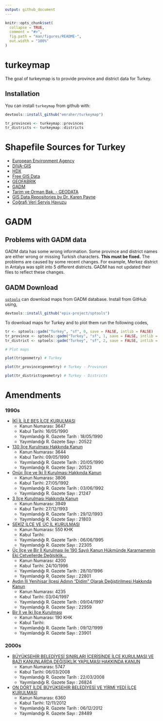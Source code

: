 ```yaml
---
output: github_document
---
```


<!-- README.md is generated from README.Rmd. Please edit that file -->

```r
knitr::opts_chunk$set(
  collapse = TRUE,
  comment = "#>",
  fig.path = "man/figures/README-",
  out.width = "100%"
)
```

# turkeymap

<!-- badges: start -->
<!-- badges: end -->

The goal of turkeymap is to provide province and district data for Turkey.



## Installation

You can install `turkeymap` from github with:

``` r
devtools::install_github("emraher/turkeymap")

tr_provinces <- turkeymap::provinces
tr_districts <- turkeymap::districts
```


# Shapefile Sources for Turkey
* [European Environment Agency](https://www.eea.europa.eu/data-and-maps/data/eea-reference-grids-2/gis-files/turkey-shapefile)
* [DIVA-GIS](http://biogeo.ucdavis.edu/data/diva/adm/TUR_adm.zip)
* [HDX](https://data.humdata.org/dataset/turkey-administrative-boundaries-levels-0-1-2)
* [Free GIS Data](http://freegisdata.org/place/224880/)
* [GEOFABRIK](http://download.geofabrik.de/europe/turkey.html)
* [GADM](https://gadm.org/download_country_v3.html)
* [Tarim ve Orman Bak. - GEODATA](http://geodata.ormansu.gov.tr/)
* [GIS Data Repositories by Dr. Karen Payne](https://docs.google.com/spreadsheets/d/1utQRlrX3lJniBjWE3rNjLZeTRsbjH-zdjxNmXhhvO9Q/htmlview)
* [Coğrafi Veri Servis Havuzu](https://cbs.csb.gov.tr/cografi-veri-servis-havuzu-i-5438)

# GADM
## Problems with GADM data
GADM data has some wrong information. Some province and district names are either wrong or missing Turkish characters. **This must be fixed.** The problems are caused by some recent changes. For example, Merkez district in Antalya was split into 5 different districts. GADM has not updated their files to reflect these changes.

## GADM Download
[`sptools`](https://github.com/epix-project/sptools) can download maps from GADM database. Install from GitHub using,

``` r
devtools::install_github("epix-project/sptools")
```

To download maps for Turkey and to plot them run the following codes,

```r
tr <- sptools::gadm("Turkey", "sf", 0, save = FALSE, intlib = FALSE)
tr_province <- sptools::gadm("Turkey", "sf", 1, save = FALSE, intlib = FALSE)
tr_district <- sptools::gadm("Turkey", "sf", 2, save = FALSE, intlib = FALSE)

# Plot maps

plot(tr$geometry) # Turkey

plot(tr_province$geometry) # Turkey - Provinces

plot(tr_district$geometry) # Turkey - Districts
```



# Amendments
### 1990s

* [İKİ İL İLE BEŞ İLÇE KURULMASI](http://www.mevzuat.gov.tr/MevzuatMetin/1.5.3647.pdf)
    * Kanun Numarası: 3647
    * Kabul Tarihi: 16/05/1990
    * Yayımlandığı R. Gazete Tarih : 18/05/1990
    * Yayımlandığı R. Gazete Sayı : 20522

* [130 İlçe Kurulması Hakkında Kanun](http://www.resmigazete.gov.tr/arsiv/20523.pdf)
    * Kanun Numarası: 3644 
    * Kabul Tarihi: 09/05/1990
    * Yayımlandığı R. Gazete Tarih : 20/05/1990
    * Yayımlandığı R. Gazete Sayı : 20523

* [Onüç İlçe ve İki İl Kurulması Hakkında Kanun](http://www.resmigazete.gov.tr/arsiv/21247_1.pdf)
    * Kanun Numarası: 3806
    * Kabul Tarihi: 27/05/1992
    * Yayımlandığı R. Gazete Tarih : 03/06/1992
    * Yayımlandığı R. Gazete Sayı : 21247

* [3 İlçe Kurulması Hakkında Kanun](http://www.mevzuat.gov.tr/MevzuatMetin/1.5.3949.pdf)
    * Kanun Numarası: 3949 
    * Kabul Tarihi: 27/12/1993 
    * Yayımlandığı R. Gazete Tarih : 29/12/1993
    * Yayımlandığı R. Gazete Sayı : 21803

* [SEKİZ İLÇE VE ÜÇ İL KURULMASI](http://www.mevzuat.gov.tr/MevzuatMetin/4.5.550.pdf)
    * Kanun Numarası: 550 KHK
    * Kabul Tarihi: 
    * Yayımlandığı R. Gazete Tarih : 06/06/1995
    * Yayımlandığı R. Gazete Sayı : 22305

* [Üç  İlçe  ve  Bir İl Kurulması ile  190  Sayılı  Kanun  Hükmünde  Kararnamenin  Eki  Cetvellerde Değişiklik...](http://www.resmigazete.gov.tr/arsiv/22801.pdf)
    * Kanun Numarası: 4200
    * Kabul Tarihi: 24/10/1996
    * Yayımlandığı R. Gazete Tarih : 28/10/1996
    * Yayımlandığı R. Gazete Sayı : 22801

* [Aydın İli Yenihisar İlçesi  Adının  "Didim" Olarak Değiştirilmesi  Hakkında  Kanun](http://www.resmigazete.gov.tr/arsiv/22959.pdf)
    * Kanun Numarası: 4235
    * Kabul Tarihi: 03/04/1997
    * Yayımlandığı R. Gazete Tarih : 09/04/1997
    * Yayımlandığı R. Gazete Sayı : 22959

* [Bir İl ve İki İlçe Kurulması](http://www.resmigazete.gov.tr/arsiv/23901.pdf)
    * Kanun Numarası: 190 KHK
    * Kabul Tarihi: 
    * Yayımlandığı R. Gazete Tarih : 09/12/1999
    * Yayımlandığı R. Gazete Sayı : 23901		

### 2000s   

* [BÜYÜKŞEHİR BELEDİYESİ SINIRLARI İÇERİSİNDE İLÇE KURULMASI VE BAZI KANUNLARDA DEĞİŞİKLİK YAPILMASI HAKKINDA KANUN](http://www.resmigazete.gov.tr/eskiler/2008/03/20080322M1-1.htm)
    * Kanun Numarası: 5747
    * Kabul Tarihi: 06/03/2008
    * Yayımlandığı R. Gazete Tarih : 22/03/2008
    * Yayımlandığı R. Gazete Sayı : 26824	

* [ON DÖRT İLDE BÜYÜKŞEHİR BELEDİYESİ VE YİRMİ YEDİ İLÇE KURULMASI](http://www.mevzuat.gov.tr/MevzuatMetin/1.5.6360.pdf)
    * Kanun Numarası: 6360
    * Kabul Tarihi: 12/11/2012
    * Yayımlandığı R. Gazete Tarih : 06/12/2012
    * Yayımlandığı R. Gazete Sayı : 28489

